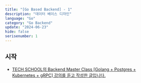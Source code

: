 ```yaml
---
title: "[Go Based Backend] - 1"
description: "데이터 베이스 디자인"
language: "Go"
category: "Go Backend"
update: "2024-06-23"
hide: false
serisenumber: 1
---
```


## 시작

- [TECH SCHOOL의 Backend Master Class [Golang + Postgres + Kubernetes + gRPC] 강의를 듣고 작성한 글입니다.](https://www.udemy.com/course/backend-master-class-golang-postgresql-kubernetes/?couponCode=KEEPLEARNING)
